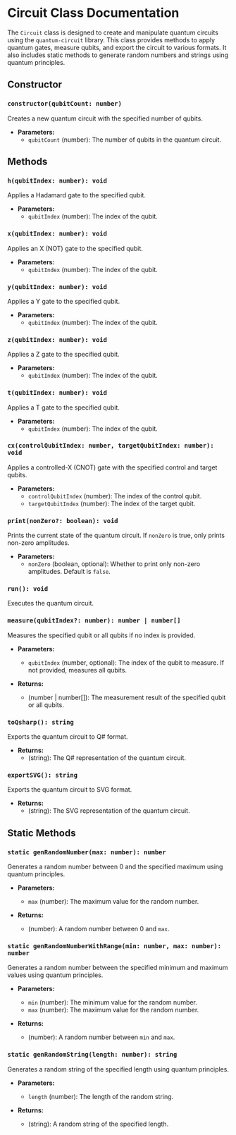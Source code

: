 # Circuit Class Documentation

The `Circuit` class is designed to create and manipulate quantum circuits using the `quantum-circuit` library. This class provides methods to apply quantum gates, measure qubits, and export the circuit to various formats. It also includes static methods to generate random numbers and strings using quantum principles.

## Constructor

### `constructor(qubitCount: number)`

Creates a new quantum circuit with the specified number of qubits.

- **Parameters:**
  - `qubitCount` (number): The number of qubits in the quantum circuit.

## Methods

### `h(qubitIndex: number): void`

Applies a Hadamard gate to the specified qubit.

- **Parameters:**
  - `qubitIndex` (number): The index of the qubit.

### `x(qubitIndex: number): void`

Applies an X (NOT) gate to the specified qubit.

- **Parameters:**
  - `qubitIndex` (number): The index of the qubit.

### `y(qubitIndex: number): void`

Applies a Y gate to the specified qubit.

- **Parameters:**
  - `qubitIndex` (number): The index of the qubit.

### `z(qubitIndex: number): void`

Applies a Z gate to the specified qubit.

- **Parameters:**
  - `qubitIndex` (number): The index of the qubit.

### `t(qubitIndex: number): void`

Applies a T gate to the specified qubit.

- **Parameters:**
  - `qubitIndex` (number): The index of the qubit.

### `cx(controlQubitIndex: number, targetQubitIndex: number): void`

Applies a controlled-X (CNOT) gate with the specified control and target qubits.

- **Parameters:**
  - `controlQubitIndex` (number): The index of the control qubit.
  - `targetQubitIndex` (number): The index of the target qubit.

### `print(nonZero?: boolean): void`

Prints the current state of the quantum circuit. If `nonZero` is true, only prints non-zero amplitudes.

- **Parameters:**
  - `nonZero` (boolean, optional): Whether to print only non-zero amplitudes. Default is `false`.

### `run(): void`

Executes the quantum circuit.

### `measure(qubitIndex?: number): number | number[]`

Measures the specified qubit or all qubits if no index is provided.

- **Parameters:**
  - `qubitIndex` (number, optional): The index of the qubit to measure. If not provided, measures all qubits.

- **Returns:**
  - (number | number[]): The measurement result of the specified qubit or all qubits.

### `toQsharp(): string`

Exports the quantum circuit to Q# format.

- **Returns:**
  - (string): The Q# representation of the quantum circuit.

### `exportSVG(): string`

Exports the quantum circuit to SVG format.

- **Returns:**
  - (string): The SVG representation of the quantum circuit.

## Static Methods

### `static genRandomNumber(max: number): number`

Generates a random number between 0 and the specified maximum using quantum principles.

- **Parameters:**
  - `max` (number): The maximum value for the random number.

- **Returns:**
  - (number): A random number between 0 and `max`.

### `static genRandomNumberWithRange(min: number, max: number): number`

Generates a random number between the specified minimum and maximum values using quantum principles.

- **Parameters:**
  - `min` (number): The minimum value for the random number.
  - `max` (number): The maximum value for the random number.

- **Returns:**
  - (number): A random number between `min` and `max`.

### `static genRandomString(length: number): string`

Generates a random string of the specified length using quantum principles.

- **Parameters:**
  - `length` (number): The length of the random string.

- **Returns:**
  - (string): A random string of the specified length.

